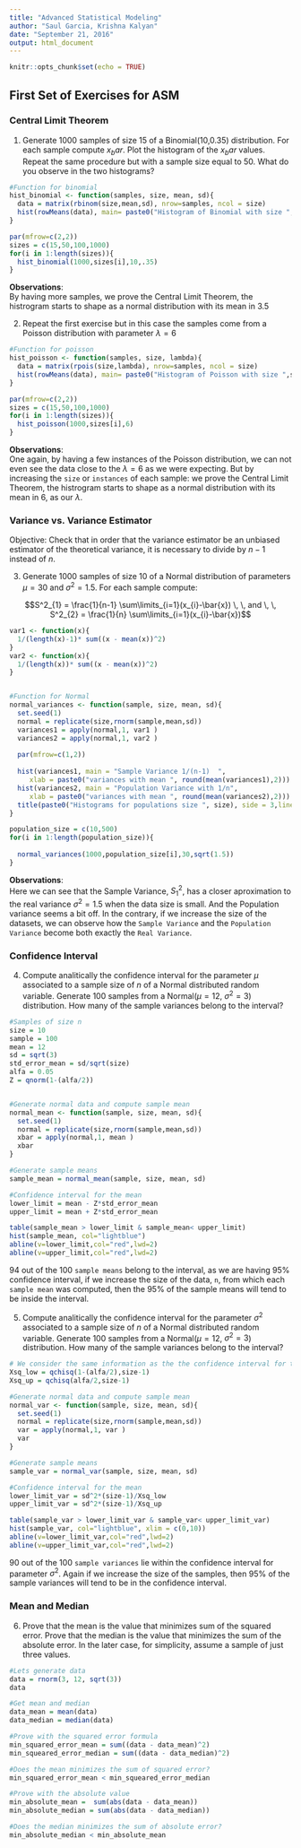 ```yaml
---
title: "Advanced Statistical Modeling"
author: "Saul Garcia, Krishna Kalyan"
date: "September 21, 2016"
output: html_document
---
```


```r
knitr::opts_chunk$set(echo = TRUE)
```

## First Set of Exercises for ASM

### Central Limit Theorem

1. Generate 1000 samples of size 15 of a Binomial(10,0.35) distribution. For each sample compute $x_bar$. Plot the histogram of the $x_bar$ values. Repeat the same procedure but with a sample size equal to 50. What do you observe in the two histograms?

```r
#Function for binomial
hist_binomial <- function(samples, size, mean, sd){
  data = matrix(rbinom(size,mean,sd), nrow=samples, ncol = size)
  hist(rowMeans(data), main= paste0("Histogram of Binomial with size ",size))
}

par(mfrow=c(2,2))
sizes = c(15,50,100,1000)
for(i in 1:length(sizes)){
  hist_binomial(1000,sizes[i],10,.35)
}
```

**Observations**:   
By having more samples, we prove the Central Limit Theorem, the histrogram starts to shape as a normal distribution with its mean in 3.5

2. Repeat the first exercise but in this case the samples come from a Poisson distribution with parameter $\lambda = 6$

```r
#Function for poisson
hist_poisson <- function(samples, size, lambda){
  data = matrix(rpois(size,lambda), nrow=samples, ncol = size)
  hist(rowMeans(data), main= paste0("Histogram of Poisson with size ",size))
}

par(mfrow=c(2,2))
sizes = c(15,50,100,1000)
for(i in 1:length(sizes)){
  hist_poisson(1000,sizes[i],6)
}
```

**Observations**:   
One again, by having a few instances of  the Poisson distribution, we can not even see the data close to the $\lambda = 6$ as we were expecting. But by increasing the `size` or `instances` of each sample: we prove the Central Limit Theorem, the histrogram starts to shape as a normal distribution with its mean in 6, as our $\lambda$.

### Variance vs. Variance Estimator
Objective: Check that in order that the variance estimator be an unbiased estimator of the theoretical variance, it is necessary to divide by $n - 1$ instead of $n$.

3. Generate 1000 samples of size 10 of a Normal distribution of parameters $\mu = 30$ and $\sigma^2 = 1.5$. For each sample compute:

$$S^2_{1} = \frac{1}{n-1} \sum\limits_{i=1}(x_{i}-\bar{x}) \, \, and \, \, S^2_{2} = \frac{1}{n} \sum\limits_{i=1}(x_{i}-\bar{x})$$

```r
var1 <- function(x){
  1/(length(x)-1)* sum((x - mean(x))^2)
}
var2 <- function(x){
  1/(length(x))* sum((x - mean(x))^2)
}


#Function for Normal
normal_variances <- function(sample, size, mean, sd){
  set.seed(1)
  normal = replicate(size,rnorm(sample,mean,sd))
  variances1 = apply(normal,1, var1 )
  variances2 = apply(normal,1, var2 )
  
  par(mfrow=c(1,2))
  
  hist(variances1, main = "Sample Variance 1/(n-1)  ", 
     xlab = paste0("variances with mean ", round(mean(variances1),2)))
  hist(variances2, main = "Population Variance with 1/n", 
     xlab = paste0("variances with mean ", round(mean(variances2),2)))
  title(paste0("Histograms for populations size ", size), side = 3,line = -1, outer= TRUE)
}

population_size = c(10,500)
for(i in 1:length(population_size)){
  
  normal_variances(1000,population_size[i],30,sqrt(1.5))
}

```

**Observations**:   
Here we can see that the Sample Variance, $S_{1}^2$, has a closer aproximation to the real variance $\sigma^2 = 1.5$ when the data size is small. And the Population variance seems a bit off. In the contrary, if we increase the size of the datasets, we can observe how the `Sample Variance` and the `Population Variance` become both exactly the `Real Variance`.

### Confidence Interval

4. Compute analitically the confidence interval for the parameter $\mu$ associated to a sample size of $n$ of a Normal distributed random variable. Generate 100 samples from a Normal($\mu = 12$, $\sigma^2 = 3$) distribution. How many of the sample variances belong to the interval?

```r
#Samples of size n
size = 10
sample = 100
mean = 12
sd = sqrt(3)
std_error_mean = sd/sqrt(size)
alfa = 0.05
Z = qnorm(1-(alfa/2))


#Generate normal data and compute sample mean
normal_mean <- function(sample, size, mean, sd){
  set.seed(1)
  normal = replicate(size,rnorm(sample,mean,sd))
  xbar = apply(normal,1, mean )
  xbar
}

#Generate sample means
sample_mean = normal_mean(sample, size, mean, sd)

#Confidence interval for the mean
lower_limit = mean - Z*std_error_mean
upper_limit = mean + Z*std_error_mean

table(sample_mean > lower_limit & sample_mean< upper_limit)
hist(sample_mean, col="lightblue")
abline(v=lower_limit,col="red",lwd=2)
abline(v=upper_limit,col="red",lwd=2)
```

94 out of the 100 `sample means` belong to the interval, as we are having 95% confidence interval, if we increase the size of the data, `n`, from which each `sample mean` was computed, then the 95% of the sample means will tend to be inside the interval.

5. Compute analitically the confidence interval for the parameter $\sigma^2$ associated to a sample size of $n$ of a Normal distributed random variable. Generate 100 samples from a Normal($\mu = 12$, $\sigma^2 = 3$) distribution. How many of the sample variances belong to the interval?

```r
# We consider the same information as the the confidence interval for the mean
Xsq_low = qchisq(1-(alfa/2),size-1)
Xsq_up = qchisq(alfa/2,size-1)

#Generate normal data and compute sample mean
normal_var <- function(sample, size, mean, sd){
  set.seed(1)
  normal = replicate(size,rnorm(sample,mean,sd))
  var = apply(normal,1, var )
  var
}

#Generate sample means
sample_var = normal_var(sample, size, mean, sd)

#Confidence interval for the mean
lower_limit_var = sd^2*(size-1)/Xsq_low
upper_limit_var = sd^2*(size-1)/Xsq_up

table(sample_var > lower_limit_var & sample_var< upper_limit_var)
hist(sample_var, col="lightblue", xlim = c(0,10))
abline(v=lower_limit_var,col="red",lwd=2)
abline(v=upper_limit_var,col="red",lwd=2)
```

90 out of the 100 `sample variances` lie within the confidence interval for parameter $\sigma^2$. Again if we increase the size of the samples, then 95% of the sample variances will tend to be in the confidence interval.

### Mean and Median

6. Prove that the mean is the value that minimizes sum of the squared error. Prove that the median is the value that minimizes the sum of the absolute error. In the later case, for simplicity, assume a sample of just three values.

```r
#Lets generate data
data = rnorm(3, 12, sqrt(3))
data

#Get mean and median
data_mean = mean(data)
data_median = median(data)

#Prove with the squared error formula
min_squared_error_mean = sum((data - data_mean)^2)
min_squeared_error_median = sum((data - data_median)^2)

#Does the mean minimizes the sum of squared error?
min_squared_error_mean < min_squeared_error_median

#Prove with the absolute value
min_absolute_mean =  sum(abs(data - data_mean))
min_absolute_median = sum(abs(data - data_median))

#Does the median minimizes the sum of absolute error?
min_absolute_median < min_absolute_mean
```
